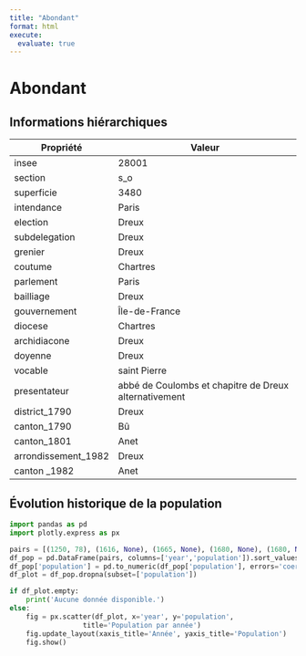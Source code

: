 ```yaml
---
title: "Abondant"
format: html
execute:
  evaluate: true
---
```


# Abondant

## Informations hiérarchiques

| Propriété | Valeur |
|---|---|
| insee | 28001 |
| section | s_o |
| superficie | 3480 |
| intendance | Paris |
| election | Dreux |
| subdelegation | Dreux |
| grenier | Dreux |
| coutume | Chartres |
| parlement | Paris |
| bailliage | Dreux |
| gouvernement | Île-de-France |
| diocese | Chartres |
| archidiacone | Dreux |
| doyenne | Dreux |
| vocable | saint Pierre |
| presentateur | abbé de Coulombs et chapitre de Dreux alternativement |
| district_1790 | Dreux |
| canton_1790 | Bû |
| canton_1801 | Anet |
| arrondissement_1982 | Dreux |
| canton _1982 | Anet |

## Évolution historique de la population


```python
import pandas as pd
import plotly.express as px

pairs = [(1250, 78), (1616, None), (1665, None), (1680, None), (1680, None), (1686, None), (1686, None), (1693, None), (1700, None), (1709, 29), (1710, None), (1713, 188), (1720, 58), (1725, 190), (1725, 513), (1726, 188), (1726, 594), (1730, None), (1735, None), (1735, None), (1735, None), (1741, None), (1743, None), (1745, None), (1745, None), (1746, None), (1746, None), (1755, None), (1755, None), (1757, None), (1757, None), (1766, 58), (1768, None), (1774, None), (1775, None), (1775, None), (1785, None), (1785, None), (1786, None), (1786, None), (1787, None), (1787, None), (1788, None), (1788, None), (1789, None), (1789, None), (1789, None), (1789, None), (1790, None), (1790, None), (1790, None), (1790, 1125), (1793, 1162), (1801, 72), (1801, None), (1801, 1176), (1806, 1217), (1820, 1144), (1826, 1160), (1831, 1140), (1836, 1146), (1841, 1132), (1846, 1180), (1851, 1185), (1856, 1067), (1861, 933), (1866, 921), (1872, 868), (1876, 879), (1881, 821), (1886, 809), (1891, 916), (1896, 744), (1901, 724), (1906, 724), (1911, 728), (1921, 622), (1926, 678), (1931, 676), (1936, 616), (1946, 728), (1954, 747), (1962, 732), (1962, 751), (1968, 815), (1975, 1017), (1982, None), (1982, None), (1982, 1314)]
df_pop = pd.DataFrame(pairs, columns=['year','population']).sort_values('year')
df_pop['population'] = pd.to_numeric(df_pop['population'], errors='coerce')
df_plot = df_pop.dropna(subset=['population'])

if df_plot.empty:
    print('Aucune donnée disponible.')
else:
    fig = px.scatter(df_plot, x='year', y='population',
                  title='Population par année')
    fig.update_layout(xaxis_title='Année', yaxis_title='Population')
    fig.show()
```
